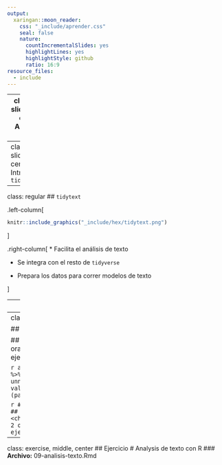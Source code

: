 ```yaml
---
output:
  xaringan::moon_reader:
    css: "_include/aprender.css"
    seal: false
    nature:
      countIncrementalSlides: yes
      highlightLines: yes
      highlightStyle: github
      ratio: 16:9
resource_files:
  - include
---
```

---
class: title-slide, middle, center
# Análisis de Texto

---
class: title-slide, middle, center
# Introduciendo `tidytext`

---
class: regular
## `tidytext`

.left-column[
```r
knitr::include_graphics("_include/hex/tidytext.png")
```
]

.right-column[
* Facilita el análisis de texto

* Se integra con el resto de `tidyverse`

* Prepara los datos para correr modelos de texto

]

---
class: regular

## De lineas...a palabras

```r
oracion <- "Un ejemplo de oración para este ejercicio"
as_tibble(oracion) %>% 
  unnest_tokens(palabra, value)
```

```r
## # A tibble: 9 x 1
##   palabra  
##   <chr>    
## 1 un       
## 2 ejemplo  
## 3 de       
## 4 oración  
## 5 para     
## 6 este     
## 7 ejercicio
```

---
class: regular

## Palabras de parada

## **Un** ejemplo **de** oración **para** **este** ejercicio

```r
as_tibble(oracion) %>% 
  unnest_tokens(palabra, value) %>%
  filter(!(palabra %in% parada))
```

```r
## # A tibble: 3 x 1
##   palabra  
##   <chr>    
## 1 ejemplo  
## 2 oración  
## 3 ejercicio
```
---
class: exercise, middle, center
## Ejercicio
# Analysis de texto con R
### **Archivo:** 09-analisis-texto.Rmd
